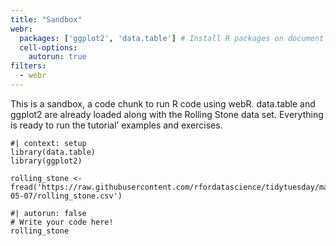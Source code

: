 ```yaml
---
title: "Sandbox"
webr: 
  packages: ['ggplot2', 'data.table'] # Install R packages on document open
  cell-options:
    autorun: true
filters:
  - webr  
---
```


This is a sandbox, a code chunk to run R code using webR. data.table and ggplot2 are already loaded along with the Rolling Stone data set. Everything is ready to run the tutorial' examples and exercises. 


```webr-r
#| context: setup
library(data.table)
library(ggplot2)

rolling_stone <- fread('https://raw.githubusercontent.com/rfordatascience/tidytuesday/master/data/2024/2024-05-07/rolling_stone.csv')
```

```webr-r
#| autorun: false
# Write your code here!
rolling_stone
```


